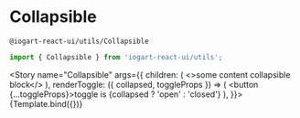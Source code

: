 

<Meta
    title="Utils/Collapsible"
    component={Collapsible}
/>

# Collapsible
`@iogart-react-ui/utils/Collapsible`

```javascript
import { Collapsible } from 'iogart-react-ui/utils';
```

<Story
  name="Collapsible"
  args={{
    children: (
        <>some content collapsible block</>
    ),
    renderToggle: ({ collapsed, toggleProps }) => (
        <button {...toggleProps}>toggle is {collapsed ? 'open' : 'closed'}</button>
    ),
  }}>
  {Template.bind({})}
</Story>
